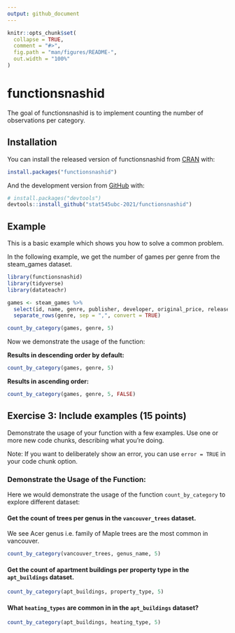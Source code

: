 ```yaml
---
output: github_document
---
```


<!-- README.md is generated from README.Rmd. Please edit that file -->

```r
knitr::opts_chunk$set(
  collapse = TRUE,
  comment = "#>",
  fig.path = "man/figures/README-",
  out.width = "100%"
)
```

# functionsnashid

<!-- badges: start -->
<!-- badges: end -->

The goal of functionsnashid is to implement counting the number of observations per category. 

## Installation

You can install the released version of functionsnashid from [CRAN](https://CRAN.R-project.org) with:

``` r
install.packages("functionsnashid")
```

And the development version from [GitHub](https://github.com/) with:

``` r
# install.packages("devtools")
devtools::install_github("stat545ubc-2021/functionsnashid")
```
## Example

This is a basic example which shows you how to solve a common problem.

In the following example, we get the number of games per genre from the steam_games dataset.

```r
library(functionsnashid)
library(tidyverse)
library(datateachr)

games <- steam_games %>%
  select(id, name, genre, publisher, developer, original_price, release_date, all_reviews) %>%
  separate_rows(genre, sep = ",", convert = TRUE)

count_by_category(games, genre, 5)

```

Now we demonstrate the usage of the function:

**Results in descending order by default:**

```r
count_by_category(games, genre, 5)
```

**Results in ascending order:**

```r
count_by_category(games, genre, 5, FALSE)
```

## Exercise 3: Include examples (15 points)

Demonstrate the usage of your function with a few examples. Use one or more new code chunks, describing what you're doing.

Note: If you want to deliberately show an error, you can use `error = TRUE` in your code chunk option.

### Demonstrate the Usage of the Function:

Here we would demonstrate the usage of the function `count_by_category` to explore different dataset:

#### Get the count of trees per genus in the `vancouver_trees` dataset.

We see Acer genus i.e. family of Maple trees are the most common in vancouver.

```r
count_by_category(vancouver_trees, genus_name, 5)
```

#### Get the count of apartment buildings per property type in the `apt_buildings` dataset. 

```r
count_by_category(apt_buildings, property_type, 5)
```
#### What `heating_types` are common in in the `apt_buildings` dataset?

```r
count_by_category(apt_buildings, heating_type, 5)
```

